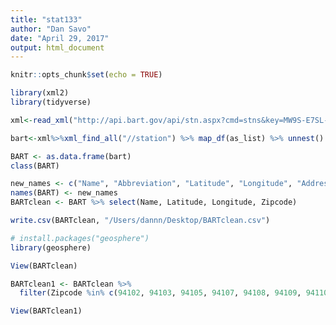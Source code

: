 ```yaml
---
title: "stat133"
author: "Dan Savo"
date: "April 29, 2017"
output: html_document
---
```


```r
knitr::opts_chunk$set(echo = TRUE)
```

```r
library(xml2)
library(tidyverse)

xml<-read_xml("http://api.bart.gov/api/stn.aspx?cmd=stns&key=MW9S-E7SL-26DU-VV8V")

bart<-xml%>%xml_find_all("//station") %>% map_df(as_list) %>% unnest()

BART <- as.data.frame(bart)
class(BART)
```

```r
new_names <- c("Name", "Abbreviation", "Latitude", "Longitude", "Address", "City", "County", "State", "Zipcode") 
names(BART) <- new_names 
BARTclean <- BART %>% select(Name, Latitude, Longitude, Zipcode) 
```

```r
write.csv(BARTclean, "/Users/dannn/Desktop/BARTclean.csv")
```

```r
# install.packages("geosphere")
library(geosphere)

View(BARTclean)

BARTclean1 <- BARTclean %>%
  filter(Zipcode %in% c(94102, 94103, 94105, 94107, 94108, 94109, 94110, 94112, 94111, 94115, 94114, 94117, 94116, 94118, 94121, 94123, 94122, 94124, 94127, 94126, 94129, 94131, 94133, 94132, 94134, 94139, 94143, 94151, 94159, 94158, 94188, 94177))

View(BARTclean1)
```
